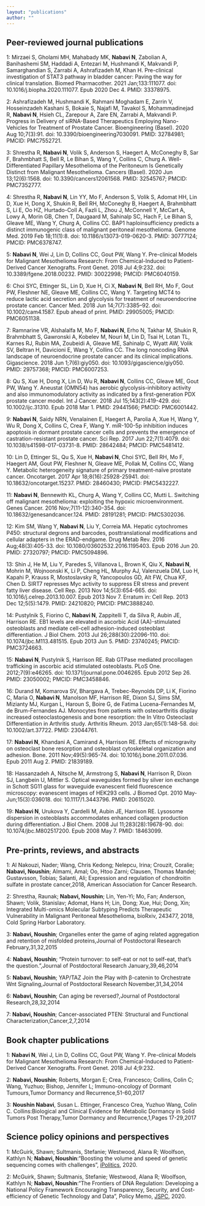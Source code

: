 ```yaml
---
layout: "publications"
author: ""
---
```


## Peer-reviewed journal publications

1: Mirzaei S, Gholami MH, Mahabady MK, **Nabavi N**, Zabolian A, Banihashemi SM,
Haddadi A, Entezari M, Hushmandi K, Makvandi P, Samarghandian S, Zarrabi A,
Ashrafizadeh M, Khan H. Pre-clinical investigation of STAT3 pathway in bladder
cancer: Paving the way for clinical translation. Biomed Pharmacother. 2021
Jan;133:111077. doi: 10.1016/j.biopha.2020.111077. Epub 2020 Dec 4. PMID:
33378975.

2: Ashrafizadeh M, Hushmandi K, Rahmani Moghadam E, Zarrin V, Hosseinzadeh
Kashani S, Bokaie S, Najafi M, Tavakol S, Mohammadinejad R, **Nabavi N**, Hsieh CL,
Zarepour A, Zare EN, Zarrabi A, Makvandi P. Progress in Delivery of siRNA-Based
Therapeutics Employing Nano-Vehicles for Treatment of Prostate Cancer.
Bioengineering (Basel). 2020 Aug 10;7(3):91. doi: 10.3390/bioengineering7030091.
PMID: 32784981; PMCID: PMC7552721.

3: Shrestha R, **Nabavi N**, Volik S, Anderson S, Haegert A, McConeghy B, Sar F,
Brahmbhatt S, Bell R, Le Bihan S, Wang Y, Collins C, Churg A. Well-
Differentiated Papillary Mesothelioma of the Peritoneum Is Genetically Distinct
from Malignant Mesothelioma. Cancers (Basel). 2020 Jun 13;12(6):1568. doi:
10.3390/cancers12061568. PMID: 32545767; PMCID: PMC7352777.

4: Shrestha R, **Nabavi N**, Lin YY, Mo F, Anderson S, Volik S, Adomat HH, Lin D,
Xue H, Dong X, Shukin R, Bell RH, McConeghy B, Haegert A, Brahmbhatt S, Li E, Oo
HZ, Hurtado-Coll A, Fazli L, Zhou J, McConnell Y, McCart A, Lowy A, Morin GB,
Chen T, Daugaard M, Sahinalp SC, Hach F, Le Bihan S, Gleave ME, Wang Y, Churg A,
Collins CC. BAP1 haploinsufficiency predicts a distinct immunogenic class of
malignant peritoneal mesothelioma. Genome Med. 2019 Feb 18;11(1):8. doi:
10.1186/s13073-019-0620-3. PMID: 30777124; PMCID: PMC6378747.

5: **Nabavi N**, Wei J, Lin D, Collins CC, Gout PW, Wang Y. Pre-clinical Models for
Malignant Mesothelioma Research: From Chemical-Induced to Patient-Derived Cancer
Xenografts. Front Genet. 2018 Jul 4;9:232. doi: 10.3389/fgene.2018.00232. PMID:
30022998; PMCID: PMC6040159.

6: Choi SYC, Ettinger SL, Lin D, Xue H, Ci X, **Nabavi N**, Bell RH, Mo F, Gout PW,
Fleshner NE, Gleave ME, Collins CC, Wang Y. Targeting MCT4 to reduce lactic acid
secretion and glycolysis for treatment of neuroendocrine prostate cancer. Cancer
Med. 2018 Jun 14;7(7):3385–92. doi: 10.1002/cam4.1587. Epub ahead of print.
PMID: 29905005; PMCID: PMC6051138.

7: Ramnarine VR, Alshalalfa M, Mo F, **Nabavi N**, Erho N, Takhar M, Shukin R,
Brahmbhatt S, Gawronski A, Kobelev M, Nouri M, Lin D, Tsai H, Lotan TL, Karnes
RJ, Rubin MA, Zoubeidi A, Gleave ME, Sahinalp C, Wyatt AW, Volik SV, Beltran H,
Davicioni E, Wang Y, Collins CC. The long noncoding RNA landscape of
neuroendocrine prostate cancer and its clinical implications. Gigascience. 2018
Jun 1;7(6):giy050. doi: 10.1093/gigascience/giy050. PMID: 29757368; PMCID:
PMC6007253.

8: Qu S, Xue H, Dong X, Lin D, Wu R, **Nabavi N**, Collins CC, Gleave ME, Gout PW,
Wang Y. Aneustat (OMN54) has aerobic glycolysis-inhibitory activity and also
immunomodulatory activity as indicated by a first-generation PDX prostate cancer
model. Int J Cancer. 2018 Jul 15;143(2):419-429. doi: 10.1002/ijc.31310. Epub
2018 Mar 1. PMID: 29441566; PMCID: PMC6001442.

9: **Nabavi N**, Saidy NRN, Venalainen E, Haegert A, Parolia A, Xue H, Wang Y, Wu R,
Dong X, Collins C, Crea F, Wang Y. miR-100-5p inhibition induces apoptosis in
dormant prostate cancer cells and prevents the emergence of castration-resistant
prostate cancer. Sci Rep. 2017 Jun 22;7(1):4079. doi:
10.1038/s41598-017-03731-8. PMID: 28642484; PMCID: PMC5481412.

10: Lin D, Ettinger SL, Qu S, Xue H, **Nabavi N**, Choi SYC, Bell RH, Mo F, Haegert
AM, Gout PW, Fleshner N, Gleave ME, Pollak M, Collins CC, Wang Y. Metabolic
heterogeneity signature of primary treatment-naïve prostate cancer. Oncotarget.
2017 Apr 18;8(16):25928-25941. doi: 10.18632/oncotarget.15237. PMID: 28460430;
PMCID: PMC5432227.

11: **Nabavi N**, Bennewith KL, Churg A, Wang Y, Collins CC, Mutti L. Switching off
malignant mesothelioma: exploiting the hypoxic microenvironment. Genes Cancer.
2016 Nov;7(11-12):340-354. doi: 10.18632/genesandcancer.124. PMID: 28191281;
PMCID: PMC5302036.

12: Kim SM, Wang Y, **Nabavi N**, Liu Y, Correia MA. Hepatic cytochromes P450:
structural degrons and barcodes, posttranslational modifications and cellular
adapters in the ERAD-endgame. Drug Metab Rev. 2016 Aug;48(3):405-33. doi:
10.1080/03602532.2016.1195403. Epub 2016 Jun 20. PMID: 27320797; PMCID:
PMC5094896.

13: Shin J, He M, Liu Y, Paredes S, Villanova L, Brown K, Qiu X, **Nabavi N**,
Mohrin M, Wojnoonski K, Li P, Cheng HL, Murphy AJ, Valenzuela DM, Luo H, Kapahi
P, Krauss R, Mostoslavsky R, Yancopoulos GD, Alt FW, Chua KF, Chen D. SIRT7
represses Myc activity to suppress ER stress and prevent fatty liver disease.
Cell Rep. 2013 Nov 14;5(3):654-665. doi: 10.1016/j.celrep.2013.10.007. Epub 2013
Nov 7. Erratum in: Cell Rep. 2013 Dec 12;5(5):1479. PMID: 24210820; PMCID:
PMC3888240.

14: Pustylnik S, Fiorino C, **Nabavi N**, Zappitelli T, da Silva R, Aubin JE,
Harrison RE. EB1 levels are elevated in ascorbic Acid (AA)-stimulated
osteoblasts and mediate cell-cell adhesion-induced osteoblast differentiation. J
Biol Chem. 2013 Jul 26;288(30):22096-110. doi: 10.1074/jbc.M113.481515. Epub
2013 Jun 5. PMID: 23740245; PMCID: PMC3724663.

15: **Nabavi N**, Pustylnik S, Harrison RE. Rab GTPase mediated procollagen
trafficking in ascorbic acid stimulated osteoblasts. PLoS One. 2012;7(9):e46265.
doi: 10.1371/journal.pone.0046265. Epub 2012 Sep 26. PMID: 23050002; PMCID:
PMC3458846.

16: Durand M, Komarova SV, Bhargava A, Trebec-Reynolds DP, Li K, Fiorino C,
Maria O, **Nabavi N**, Manolson MF, Harrison RE, Dixon SJ, Sims SM, Mizianty MJ,
Kurgan L, Haroun S, Boire G, de Fatima Lucena-Fernandes M, de Brum-Fernandes AJ.
Monocytes from patients with osteoarthritis display increased osteoclastogenesis
and bone resorption: the In Vitro Osteoclast Differentiation in Arthritis study.
Arthritis Rheum. 2013 Jan;65(1):148-58. doi: 10.1002/art.37722. PMID: 23044761.

17: **Nabavi N**, Khandani A, Camirand A, Harrison RE. Effects of microgravity on
osteoclast bone resorption and osteoblast cytoskeletal organization and
adhesion. Bone. 2011 Nov;49(5):965-74. doi: 10.1016/j.bone.2011.07.036. Epub
2011 Aug 2. PMID: 21839189.

18: Hassanzadeh A, Nitsche M, Armstrong S, **Nabavi N**, Harrison R, Dixon SJ,
Langbein U, Mittler S. Optical waveguides formed by silver ion exchange in
Schott SG11 glass for waveguide evanescent field fluorescence microscopy:
evanescent images of HEK293 cells. J Biomed Opt. 2010 May-Jun;15(3):036018. doi:
10.1117/1.3443796. PMID: 20615020.

19: **Nabavi N**, Urukova Y, Cardelli M, Aubin JE, Harrison RE. Lysosome dispersion
in osteoblasts accommodates enhanced collagen production during differentiation.
J Biol Chem. 2008 Jul 11;283(28):19678-90. doi: 10.1074/jbc.M802517200. Epub
2008 May 7. PMID: 18463099.


## Pre-prints, reviews, and abstracts

1: Al Nakouzi, Nader; Wang, Chris Kedong; Nelepcu, Irina; Crouzit, Coralie; **Nabavi, Noushin**; Almami, Amal; Oo, Htoo Zarni; Clausen, Thomas Mandel; Gustavsson, Tobias; Salanti, Ali; Expression and regulation of chondroitin sulfate in prostate cancer,2018, American Association for Cancer Research.

2: Shrestha, Raunak; **Nabavi, Noushin**; Lin, Yen-Yi; Mo, Fan; Anderson, Shawn; Volik, Stanislav; Adomat, Hans H; Lin, Dong; Xue, Hui; Dong, Xin; Integrated Multi-omics Molecular Subtyping Predicts Therapeutic Vulnerability in Malignant Peritoneal Mesothelioma, bioRxiv, 243477, 2018, Cold Spring Harbor Laboratory.

3: **Nabavi, Noushin**; Organelles enter the game of aging related aggregation and retention of misfolded proteins,Journal of Postdoctoral Research February,31,32,2015

4: **Nabavi, Noushin**; "Protein turnover: to self-eat or not to self-eat, that’s the question.",Journal of Postdoctoral Research January,39,46,2014

5: **Nabavi, Noushin**; YAP/TAZ Join the Play with β-catenin to Orchestrate Wnt Signaling,Journal of Postdoctoral Research November,31,34,2014

6: **Nabavi, Noushin**; Can aging be reversed?,Journal of Postdoctoral Research,28,32,2014

7: **Nabavi, Noushin**; Cancer-associated PTEN: Structural and Functional Characterization,Cancer,2,7,2014

## Book chapter publications

1: **Nabavi N**, Wei J, Lin D, Collins CC, Gout PW, Wang Y. Pre-clinical Models for
Malignant Mesothelioma Research: From Chemical-Induced to Patient-Derived Cancer
Xenografts. Front Genet. 2018 Jul 4;9:232.

2: **Nabavi, Noushin**; Roberts, Morgan E; Crea, Francesco; Collins, Colin C; Wang, Yuzhuo; Bishop, Jennifer L; Immuno-oncology of Dormant Tumours,Tumor Dormancy and Recurrence,51-60,2017

3: **Noushin Nabavi**, Susan L. Ettinger, Francesco Crea, Yuzhuo Wang, Colin C. Collins:Biological and Clinical Evidence for Metabolic Dormancy in Solid Tumors Post Therapy,Tumor Dormancy and Recurrence,1,Pages 17-29,2017

## Science policy opinions and perspectives

1: McGuirk, Shawn; Sultmanis, Stefanie; Westwood, Alana R; Woolfson, Kathlyn N; **Nabavi, Noushin**:"Boosting the volume and speed of genetic sequencing comes with challenges", [iPolitics](https://ipolitics.ca/2020/11/03/boosting-the-volume-and-speed-of-genetic-sequencing-comes-with-challenges), 2020.

2: McGuirk, Shawn; Sultmanis, Stefanie; Westwood, Alana R; Woolfson, Kathlyn N; **Nabavi, Noushin**:"The Frontiers of DNA Regulation: Developing a National Policy Framework Encouraging Transparency, Security, and Cost-efficiency of Genetic Technology and Data", Policy Memo, [JSPC](https://www.sciencepolicyjournal.org/article_1038126_jspg_16_01_08.html), 2020.

